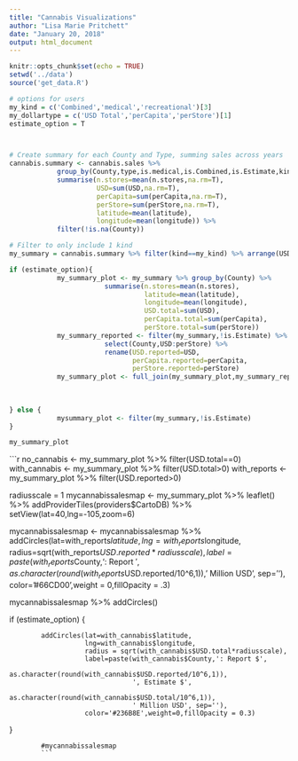 ```yaml
---
title: "Cannabis Visualizations"
author: "Lisa Marie Pritchett"
date: "January 20, 2018"
output: html_document
---
```


```r
knitr::opts_chunk$set(echo = TRUE)
setwd('../data')
source('get_data.R')
```





```r
# options for users
my_kind = c('Combined','medical','recreational')[3]
my_dollartype = c('USD Total','perCapita','perStore')[1]
estimate_option = T



# Create summary for each County and Type, summing sales across years  
cannabis.summary <- cannabis.sales %>% 
            group_by(County,type,is.medical,is.Combined,is.Estimate,kind) %>% 
            summarise(n.stores=mean(n.stores,na.rm=T),
                      USD=sum(USD,na.rm=T),
                      perCapita=sum(perCapita,na.rm=T),
                      perStore=sum(perStore,na.rm=T),
                      latitude=mean(latitude),
                      longitude=mean(longitude)) %>% 
            filter(!is.na(County))

# Filter to only include 1 kind
my_summary = cannabis.summary %>% filter(kind==my_kind) %>% arrange(USD)

if (estimate_option){ 
            my_summary_plot <- my_summary %>% group_by(County) %>% 
                        summarise(n.stores=mean(n.stores),
                                  latitude=mean(latitude),
                                  longitude=mean(longitude),
                                  USD.total=sum(USD),
                                  perCapita.total=sum(perCapita),
                                  perStore.total=sum(perStore))
            my_summary_reported <- filter(my_summary,!is.Estimate) %>% 
                        select(County,USD:perStore) %>% 
                        rename(USD.reported=USD,
                               perCapita.reported=perCapita,
                               perStore.reported=perStore)
            my_summary_plot <- full_join(my_summary_plot,my_summary_reported)
            
            
            
} else {
            mysummary_plot <- filter(my_summary,!is.Estimate)
}

my_summary_plot
```



```r

no_cannabis <- my_summary_plot %>% filter(USD.total==0)
with_cannabis <- my_summary_plot %>% filter(USD.total>0)
with_reports <- my_summary_plot %>% filter(USD.reported>0)

radiusscale = 1
mycannabissalesmap <- my_summary_plot %>% 
            leaflet() %>% addProviderTiles(providers$CartoDB) %>% 
            setView(lat=40,lng=-105,zoom=6)

mycannabissalesmap <- mycannabissalesmap %>% 
            addCircles(lat=with_reports$latitude, 
                       lng=with_reports$longitude,
                       radius=sqrt(with_reports$USD.reported*radiusscale),
                       label=paste(with_reports$County,': Report $',
                                   as.character(round(with_reports$USD.reported/10^6,1)),
                                   ' Million USD', sep=''),
                       color='#66CD00',weight = 0,fillOpacity = .3)

mycannabissalesmap %>% 
            addCircles()

if (estimate_option) {
            
            
            addCircles(lat=with_cannabis$latitude, 
                       lng=with_cannabis$longitude,
                       radius = sqrt(with_cannabis$USD.total*radiusscale),
                       label=paste(with_cannabis$County,': Report $',
                                   as.character(round(with_cannabis$USD.reported/10^6,1)),
                                   ', Estimate $',
                                   as.character(round(with_cannabis$USD.total/10^6,1)),
                                   ' Million USD', sep=''),
                       color='#236B8E',weight=0,fillOpacity = 0.3) 
}


            
            
            
            #mycannabissalesmap
            ```
